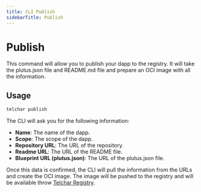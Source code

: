 ```yaml
---
title: CLI Publish
sidebarTitle: Publish
---
```


# Publish
This command will allow you to publish your dapp to the registry. It will take the plutus.json file and README.md file and prepare an OCI image with all the information.

## Usage
```sh
telchar publish
```

The CLI will ask you for the following information:
- **Name**: The name of the dapp.
- **Scope**: The scope of the dapp.
- **Repository URL**: The URL of the repository.
- **Readme URL**: The URL of the README file.
- **Blueprint URL (plutus.json)**: The URL of the plutus.json file.

Once this data is confirmed, the CLI will pull the information from the URLs and create the OCI image. The image will be pushed to the registry and will be available throw [Telchar Registry](https://registry.telchar.sh).